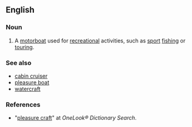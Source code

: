 {{wikipedia}}
==English==

===Noun===
{{en-noun|sg=[[pleasure]] [[craft]]}}

#A [[motorboat]] used for [[recreation]]al activities, such as [[sport]] [[fishing]] or [[tour]]ing.

===See also===
*[[cabin cruiser]]
*[[pleasure boat]]
*[[watercraft]]

===References===
*"[http://www.onelook.com/?w=%22pleasure+craft%22&ls=a pleasure craft]" at ''OneLook® Dictionary Search''.